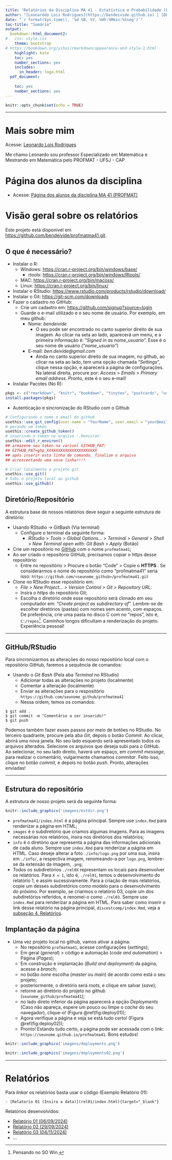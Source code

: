 ```yaml
---
title: "Relatórios da Disciplina MA 41 - Estatística e Probabilidade (PROFMAT)"
author: "[Leonarddo Lois Rodrigues](https://bendeivide.github.io) | [DEFIM/UFSJ](https://ufsj.edu.br)"
date: "`r format(Sys.time(), '%d %B, %Y, %Hh:%Mmin:%Sseg')`"
toc-title: "Sumário"
output:
  bookdown::html_document2: 
#   css: style.css
    theme: bootstrap
# https://bookdown.org/yihui/rmarkdown/appearance-and-style-1.html
    highlight: kate
    toc: yes
    number_sections: yes
    includes:
      in_header: logo.html
  pdf_document:
    
    toc: yes
    number_sections: yes
---
```


```r
knitr::opts_chunk$set(echo = TRUE)
```
--- 

# Mais sobre mim

Acesse: [Leonardo Lois Rodrigues](info/index.html){target="_blank"}

Me chamo Leonardo sou professor Especializado em Matemática e Mestrando em Matemática pelo PROFMAT - UFSJ - CAP

# Página dos alunos da disciplina

- Acesse: [Página dos alunos da disciplina MA 41 (PROFMAT)](https://bendeivide.github.io/profmatma41/){target="_blank"}

# Visão geral sobre os relatórios {.tabset .tabset-fade}

Este projeto está disponível em <https://github.com/bendeivide/profmatma41.git>.

## O que é necessário?

- Instalar o R: 
  - Windows: <https://cran.r-project.org/bin/windows/base/>
    - rtools: <https://cran.r-project.org/bin/windows/Rtools/>
  - MAC: <https://cran.r-project.org/bin/macosx/>
  - Linux: <https://cran.r-project.org/bin/linux/>
- Instalar o RStudio: <https://www.rstudio.com/products/rstudio/download/>
- Instalar o Git: <https://git-scm.com/downloads>
- Fazer o cadastro no GitHub:
  - Crie um cadastro em: <https://github.com/signup?source=login>
  - Guarde o e-mail utilizado e o seu nome de usuário. Por exemplo, em meu github:
    - Nome: *bendeivide*
      - O seu pode ser encontrado no canto superior direito de sua imagem. Ao clicar na seta ao lado, aparecerá um menu, e a primeira informação é: "*Signed in as nome_usuario*". Esse é o seu nome de usuário ("*nome_usuario*")
    - E-mail: *ben.deivide@gmail.com*
      - Ainda no canto superior direito de sua imagem, no github, ao clicar na seta ao lado, tem uma opção chamada "*Settings*", clique nessa opção, e aparecerá a página de configurações. Na lateral direita, procure por: *Access* > *Emails* > *Primary email address*. Pronto, este é o seu e-mail!
- Instalar Pacotes (No R): 

```r
pkgs <- c("rmarkdown", "knitr", "bookdown", "tinytex", "postcards", "usethis", "gitcreds")
install.packages(pkgs)
```

- Autenticação e sincronização do RStudio com o Github

```r
# Configurando o nome e email do github
usethis::use_git_config(user.name = "YourName", user.email = "your@mail.com")
# gerando um token
usethis::create_github_token() 
# inserindo o token no arquivo '.Renviron'
usethis::edit_r_environ()
## armazene seu token na varivel GITHUB_PAT:
## GITHUB_PAT=ghp_XXXXXXXXXXXXXXXXXXXXXX
## após inserir esta linha de comando, finalize o arquivo
## acrescentando uma nova linha!!!!

# Criar localmente o projeto git
usethis::use_git()
# Subi o projeto local ao github
usethis::use_github()
```


## Diretório/Repositório

A estrutura base de nossos relatórios deve seguir a seguinte estrutura de diretório:

- Usando RStudio -> GitBash (Via terminal)
  - Configure o terminal da seguinte forma:
    - *RStudio* > *Tools* > *Global Options...* > *Terminal* > *General* > *Shell* > *New Terminal open with*: *Git Bash* > *Apply* (Botão)
- Crie um repositório no [GitHub](https://github.com) com o nome `profmatma41`;
- Ao ser criado o repositório GitHub, precisamos copiar o https desse repositório:
  - Entre no repositório > Procure o botão "Code" > Copie o __HTTPS__ . Se considerarmos o nome do repositório como "profmatma41" seria isso: `https://github.com/<seunome_github>/profmatma41.git`
- Clone no RStudio esse repositório em:
  - *File > New Project... > Version Control > Git > Repository URL*:
  - Insira o *https* do repositório Git;
  - Escolha o diretório onde esse repositório será clonado em seu computador em: "*Create project as subdirectory of*". Lembre-se de escolher diretórios (pastas) com nomes sem acento, com espaços. De preferência, crie uma pasta no disco C com no "repos", isto é, `C:/repos`^[Pensando no SO Win.]. Caminhos longos dificultam a renderização do projeto. Experiência pessoal!

---

## GitHub/RStudio

Para sincronizarmos as alterações do nosso repositório local com o repositório GitHub, faremos a sequência de comandos:

- Usando o *Git Bash* (Pela aba *Terminal* no RStudio)
  - Adicionar todas as alterações no projeto (localmente)
  - Comentar a alteração (localmente)
  - Enviar as alterações para o respositório `https://github.com/seunome_github/profmatma41`
  - Nessa ordem, temos os comandos:
  
```github
$ git add .
$ git commit -m "Comentário a ser inserido!"
$ git push
```
Podemos também fazer esses passos por meio de botões no RStudio. No terceiro quadrante, procure pela aba *Git*, depois o botão *Commit*. Ao clicar, abrirá uma nova janela. No seu lado esquerdo será apresentado todos os arquivos alterados. Selecione os arquivos que deseja subi para o GitHub. Ao selecionar, no seu lado direito, haverá um espaço, em *commit message*, para realizar o comentário, vulgarmente chamamos *commitar*. Feito isso, clique no botão *commit*, e depois no botão *push*. Pronto, alterações enviadas!

---

## Estrutura do repositório

A estrutura de nosso projeto será da seguinte forma:


```r
knitr::include_graphics('imagens/estdir.png')
```

- `profmatma41/index.html` é a página principal. Sempre use `index.Rmd` para renderizar a página em HTML;
- `images` é o subdiretório que criamos algumas imagens. Para as imagens necessárias nos relatórios, insira nos diretórios dos relatórios;
- `info` é o diretório que representa a página das informações adicionais de cada aluno. Sempre use `index.Rmd` para renderizar a página em HTML. Caso deseje alterar a foto `./info/logo.png` por uma sua, insira em `./info/`, a respectiva imagem, renomeando-a por `logo.png`, lembre-se da extensão da imagem, `.png`;
- Todos os subdiretórios `./rel0X` representam os locais para desenvolver os relatórios. Para `X = 1`, isto é, `./rel01`, temos o desenvolvimento do relatório 1, e assim sucessivamente. Para a criação de mais relatórios, copie um desses subdiretórios como modelo para o desenvolvimento do próximo. Por exemplo, se criarmos o relatório 03, copie um dos subdiretórios referidos, e renomei-o como `./rel03`. Sempre use `index.Rmd` para renderizar a página em HTML. Para saber como inserir o link desse relatório na página principal, `discestcomp/index.Rmd`, veja a [subseção 4. Relatórios](#relatorio).

## Implantação da página

- Uma vez projeto local no github, vamos ativar a página:
  - No repositório `profmatma41`, acesse configurações (*settings*);
  - Em geral (*general*) > código e automação (*code and automation*) > Página (*Pages*);
  - Em construção e implantação (*Build and deployment*) da página, acesse a *branch*;
  - no botão *none* escolha (*master* ou *main*) de acordo como está o seu projeto;
  - posteriormente, o diretório será *roots*, e clique em salvar (*save*);
  - retorne ao diretório do projeto no github (`seunome_github/profmatma41`);
  - no lado direto inferior da página aparecerá a opção *Deployments* (Caso não apareça, espere um pouco ou limpe o *cache* do seu navegador), clique-o! (Figura \@ref(fig:deploy01));
  - Agora verifique a página e veja se está tudo certo! (Figura \@ref(fig:deploy02));
  - Pronto! Estando tudo certo, a página pode ser acessada com o link: `https://seunome.github.io/profmatma41`. Bons estudos!

```r
knitr::include_graphics('imagens/deployments.png')
```
  
  
```r
knitr::include_graphics('imagens/deployments02.png')
```
  

---

# Relatórios {#relatorio}

Para *linkar* os relatórios basta usar o código (Exemplo Relatório 01):

```
- [Relatorio 01 (Insira a data)](rel01/index.html){target="_blank"}
```
Relatórios desenvolvidos:

- [Relatório 01 (06/09/2024)](rel01/index.html){target="_blank"}
- [Relatório 02 (29/09/2024)](rel02/index.html){target="_blank"}
- [Relatório 03 (04/11/2024)](rel03/index.html){target="_blank"}
- ...